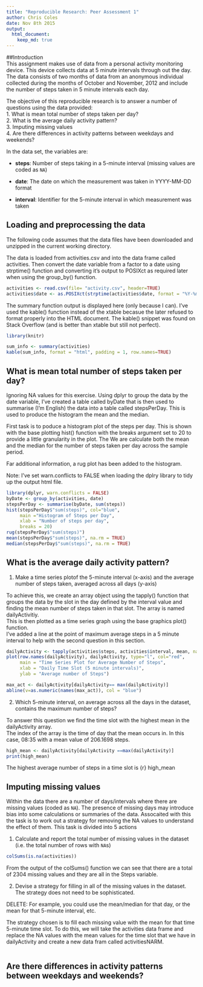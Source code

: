 ```yaml
---
title: "Reproducible Research: Peer Assessment 1"
author: Chris Coles
date: Nov 8th 2015
output: 
  html_document:
    keep_md: true
---
```

##Introduction  
This assignment makes use of data from a personal activity monitoring
device. This device collects data at 5 minute intervals through out the
day. The data consists of two months of data from an anonymous
individual collected during the months of October and November, 2012
and include the number of steps taken in 5 minute intervals each day.


The objective of this reproducible research is to answer a number of questions using the data provided:  
1. What is mean total number of steps taken per day?  
2. What is the average daily activity pattern?  
3. Imputing missing values  
4. Are there differences in activity patterns between weekdays and weekends?  

In the data set, the variables are:

* **steps**: Number of steps taking in a 5-minute interval (missing
    values are coded as `NA`)

* **date**: The date on which the measurement was taken in YYYY-MM-DD
    format

* **interval**: Identifier for the 5-minute interval in which
    measurement was taken


## Loading and preprocessing the data
The following code assumes that the data files have been downloaded and unzipped in the current working directory.

The data is loaded from activities.csv and into the data frame called activities. Then convert the date variable from a factor to a date using strptime() function and converting it's output to POSIXct as required later when using the group_by() function.

```r
activities <- read.csv(file= "activity.csv", header=TRUE)
activities$date <- as.POSIXct(strptime(activities$date, format = "%Y-%m-%d"))

```

The summary function output is displayed here (only because I can). I've used the kable() function instead of the xtable becasue the later refused to format properly into the HTML document. The kable() snippet was found on Stack Overflow (and is better than xtable but still not perfect).

```r

library(knitr)

sum_info <- summary(activities)
kable(sum_info, format = "html", padding = 1, row.names=TRUE)

```


## What is mean total number of steps taken per day?
Ignoring NA values for this exercise. 
Using dplyr to group the data by the date variable, I've created a table called byDate that is then used to summarise (I'm English) the data into a table called stepsPerDay. This is used to produce the histogram the mean and the median.

First task is to poduce a histogram plot of the steps per day. This is shown with the base plotting hist() function with the breaks argument set to 20 to provide a little granularity in the plot.
The We are calculate both the mean and the median for the number of steps taken per day across the sample period.   

Far additional information, a rug plot has been added to the histogram.  

Note: I've set warn.conflicts to FALSE when loading the dplry library to tidy up the output html file.

```r
library(dplyr, warn.conflicts = FALSE)
byDate <- group_by(activities, date)
stepsPerDay <- summarise(byDate, sum(steps))
hist(stepsPerDay$"sum(steps)", col="blue", 
     main ="Histogram of Steps per Day",
     xlab = "Number of steps per day",
     breaks = 20)
rug(stepsPerDay$"sum(steps)")
mean(stepsPerDay$"sum(steps)", na.rm = TRUE)
median(stepsPerDay$"sum(steps)", na.rm = TRUE)
```


## What is the average daily activity pattern?

1. Make a time series plotof the 5-minute interval (x-axis) and the average number of steps taken, averaged across all days (y-axis)  
  
To achieve this, we create an array object using the tapply() function that groups the data by the slot in the day defined by the interval value and finding the mean number of steps taken in that slot. The array is named dailyActivitiy.  
This is then plotted as a time series graph using the base graphics plot() function.  
I've added a line at the point of maximum average steps in a 5 minute interval to help with the second question in this section.  

```r

dailyActivity <- tapply(activities$steps, activities$interval, mean, na.rm=TRUE)
plot(row.names(dailyActivity), dailyActivity, type="l", col="red", 
     main = "Time Series Plot for Average Number of Steps",
     xlab = "Daily Time Slot (5 minute intervals)",
     ylab = "Average number of Steps")

max_act <- dailyActivity[dailyActivity== max(dailyActivity)]
abline(v=as.numeric(names(max_act)), col = "blue")
```
  
2. Which 5-minute interval, on average across all the days in the dataset, contains the maximum number of steps?    

To answer this question we find the time slot with the highest mean in the dailyActivity array.  
The index of the array is the time of day that the mean occurs in. In this case, 08:35 with a mean value of 206.1698 steps.


```r

high_mean <- dailyActivity[dailyActivity ==max(dailyActivity)]
print(high_mean)
```
The highest average number of steps in a time slot is {r} high_mean  


## Imputing missing values

Within the data there are a number of days/intervals where there are missing
values (coded as `NA`). The presence of missing days may introduce
bias into some calculations or summaries of the data. Assocaited with this the task is to work out a strategy for removing the NA values to understand the effect of them. This task is divided into 5 actions 

1. Calculate and report the total number of missing values in the dataset (i.e. the total number of rows with `NA`s)

```r
colSums(is.na(activities))

```
  
From the output of the colSums() function we can see that there are a total of 2304 missing values and they are all in the Steps variable.  

2. Devise a strategy for filling in all of the missing values in the dataset. The strategy does not need to be sophisticated.  

DELETE: For example, you could use the mean/median for that day, or the mean for that 5-minute interval, etc.  

The strategy chosen is to fill each missing value with the mean for that time 5-minute time slot. To do this, we will take the activities data frame and replace the NA values with the mean values for the time slot that we have in dailyActivity and create a new data fram called activitiesNARM.  

```r


```


## Are there differences in activity patterns between weekdays and weekends?
